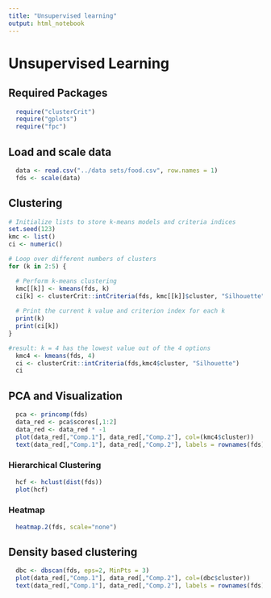 ```yaml
---
title: "Unsupervised learning"
output: html_notebook
---
```


# Unsupervised Learning

## Required Packages
```r
  require("clusterCrit")
  require("gplots")
  require("fpc")
```

## Load and scale data

```r
  data <- read.csv("../data sets/food.csv", row.names = 1)
  fds <- scale(data)
```

## Clustering
```r

# Initialize lists to store k-means models and criteria indices
set.seed(123)
kmc <- list()
ci <- numeric()

# Loop over different numbers of clusters
for (k in 2:5) {

  # Perform k-means clustering
  kmc[[k]] <- kmeans(fds, k)
  ci[k] <- clusterCrit::intCriteria(fds, kmc[[k]]$cluster, "Silhouette")
  
  # Print the current k value and criterion index for each k
  print(k)
  print(ci[k])
}

#result: k = 4 has the lowest value out of the 4 options
  kmc4 <- kmeans(fds, 4)
  ci <- clusterCrit::intCriteria(fds,kmc4$cluster, "Silhouette")
  ci
```

## PCA and Visualization
```r
  pca <- princomp(fds)
  data_red <- pca$scores[,1:2]
  data_red <- data_red * -1
  plot(data_red[,"Comp.1"], data_red[,"Comp.2"], col=(kmc4$cluster))
  text(data_red[,"Comp.1"], data_red[,"Comp.2"], labels = rownames(fds), cex = 0.5)
```

### Hierarchical Clustering
```r
  hcf <- hclust(dist(fds))
  plot(hcf)
```

### Heatmap
```r
  heatmap.2(fds, scale="none")
```

## Density based clustering
```r
  dbc <- dbscan(fds, eps=2, MinPts = 3)
  plot(data_red[,"Comp.1"], data_red[,"Comp.2"], col=(dbc$cluster))
  text(data_red[,"Comp.1"], data_red[,"Comp.2"], labels = rownames(fds), cex = 0.5)
```